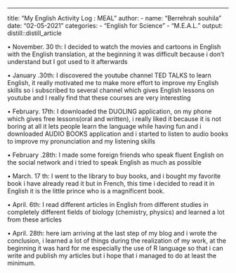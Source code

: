 ---
title: "My English Activity Log : MEAL"
author:
  - name: "Berrehrah souhila" 
date: "02-05-2021"
categories:
  - "English for Science"
  - "M.E.A.L."
output: distill::distill_article



•	November. 30 th: I decided to watch the movies and cartoons in English with the English translation, at the beginning it was difficult because i don't understand but I got used to it afterwards

•	January .30th: I discovered the youtube channel TED TALKS to learn English, it really motivated me to make more effort to improve my English skills so i subscribed to several channel which gives English lessons on youtube and I really find that these courses are very interesting


•	February. 17th: I downloaded the DUOLING application, on my phone which gives free lessons(oral and written), i really liked it because it is not boring at all it lets people learn the language while having fun and i downloaded AUDIO BOOKS application and i started  to listen to audio books to improve my pronunciation  and my listening skills

•	February .28th: I made some foreign friends who speak fluent English on the social network and i tried to speak English as much as possible


•	March. 17 th: I went to the library to buy books, and i bought my favorite book i have already read it but in French, this time i decided to read it in English it is the little prince who is a magnificent book.

•	April. 6th: I read different articles in English from different studies in completely different fields of biology (chemistry, physics) and learned a lot from these articles


•	April. 28th: here iam arriving at the last step of my blog and i wrote the conclusion, i learned a lot of things during the realization of my work, at the beginning it was hard for me especially the use of R language so that i can write and publish my articles but i hope that i managed to do at least the minimum.

  
